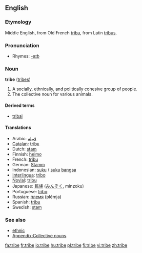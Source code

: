 ==English==
===Etymology===
Middle English, from Old French [[tribu]], from Latin [[tribus]].

===Pronunciation===
*Rhymes: [[Rhymes:English:-aɪb|-aɪb]]

=== Noun ===
'''tribe''' ([[tribes]])

# A socially, ethnically, and politically cohesive group of people.
# The collective noun for various animals.

====Derived terms====
*[[tribal]]

==== Translations ====
*Arabic: [[قبيلة]]
*[[Catalan]]: [[tribu]] {{f}}
*Dutch: [[stam]] {{m}}
*Finnish: [[heimo]]
*French: [[tribu]] {{f}}
*German: [[Stamm]] {{m}}
*Indonesian: [[suku]] / [[suku]] [[bangsa]]
*[[Interlingua]]: [[tribo]]
*[[Novial]]: [[tribu]]
*Japanese: [[民族]] ([[みんぞく]], minzoku)
*Portuguese: [[tribo]] {{f}}
*Russian: [[племя]] (plémja) {{n}}
*Spanish: [[tribu]] {{f}}
*Swedish: [[stam]]

=== See also ===
*[[ethnic]]
*[[Appendix:Collective nouns]]
[[fa:tribe]]
[[fr:tribe]]
[[io:tribe]]
[[hu:tribe]]
[[pl:tribe]]
[[fi:tribe]]
[[vi:tribe]]
[[zh:tribe]]